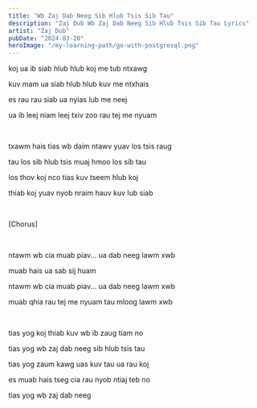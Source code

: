 ```yaml
---
title: "Wb Zaj Dab Neeg Sib Hlub Tsis Sib Tau"
description: "Zaj Dub Wb Zaj Dab Neeg Sib Hlub Tsis Sib Tau Lyrics"
artist: "Zaj Dub"
pubDate: "2024-03-20"
heroImage: "/my-learning-path/go-with-postgresql.png"
---
```


koj ua ib siab hlub hlub koj me tub ntxawg

kuv mam ua siab hlub hlub kuv me ntxhais

es rau rau siab ua nyias lub me neej

ua ib leej niam leej txiv zoo rau tej me nyuam

<br />

txawm hais tias wb daim ntawv yuav los tsis raug

tau los sib hlub tsis muaj hmoo los sib tau

los thov koj nco tias kuv tseem hlub koj

thiab koj yuav nyob nraim hauv kuv lub siab

<br />

[Chorus]

<br />

ntawm wb cia muab piav... ua dab neeg lawm xwb

muab hais ua sab sij huam

ntawm wb cia muab piav... ua dab neeg lawm xwb

muab qhia rau tej me nyuam tau mloog lawm xwb

<br />

tias yog koj thiab kuv wb ib zaug tiam no

tias yog wb zaj dab neeg sib hlub tsis tau

tias yog zaum kawg uas kuv tau ua rau koj

es muab hais tseg cia rau nyob ntiaj teb no

tias yog wb zaj dab neeg
